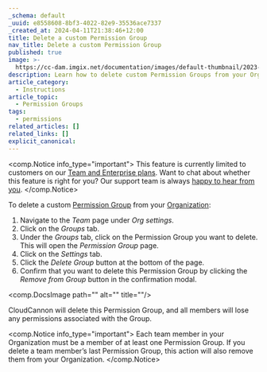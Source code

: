 ```yaml
---
_schema: default
_uuid: e8558608-8bf3-4022-82e9-35536ace7337
_created_at: 2024-04-11T21:38:46+12:00
title: Delete a custom Permission Group
nav_title: Delete a custom Permission Group
published: true
image: >-
  https://cc-dam.imgix.net/documentation/images/default-thumbnail/2023-Q4/CloudCannon-Documentation-Thumbnail.png
description: Learn how to delete custom Permission Groups from your Organization.
article_category:
  - Instructions
article_topic:
  - Permission Groups
tags:
  - permissions
related_articles: []
related_links: []
explicit_canonical:
---
```

<comp.Notice info_type="important">
  This feature is currently limited to customers on our [Team and Enterprise plans](/pricing/). Want to chat about whether this feature is right for you? Our support team is always [happy to hear from you]().
</comp.Notice>

To delete a custom [Permission Group](/documentation/articles/what-are-permission-groups/) from your [Organization](/documentation/articles/what-is-an-organization/):

1. Navigate to the *Team* page under *Org settings*.
2. Click on the *Groups* tab.
3. Under the *Groups* tab, click on the Permission Group you want to delete. This will open the *Permission Group* page.
4. Click on the *Settings* tab.
5. Click the *Delete Group* button at the bottom of the page.
6. Confirm that you want to delete this Permission Group by clicking the *Remove from Group* button in the confirmation modal.

<comp.DocsImage path="" alt="" title=""/>

CloudCannon will delete this Permission Group, and all members will lose any permissions associated with the Group.

<comp.Notice info_type="important">
  Each team member in your Organization must be a member of at least one Permission Group. If you delete a team member’s last Permission Group, this action will also remove them from your Organization.
</comp.Notice>